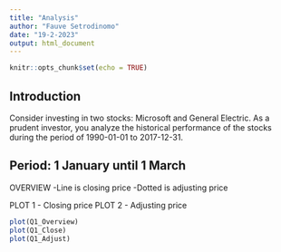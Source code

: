 ```yaml
---
title: "Analysis"
author: "Fauve Setrodinomo"
date: "19-2-2023"
output: html_document
---
```


```r
knitr::opts_chunk$set(echo = TRUE)
```

## Introduction
Consider investing in two stocks: Microsoft and General Electric. As a prudent investor, you analyze the historical performance of the stocks during the period of 1990-01-01 to 2017-12-31.


## Period: 1 January until 1 March
OVERVIEW
-Line is closing price
-Dotted is adjusting price

PLOT 1
- Closing price
PLOT 2
- Adjusting price

```r
plot(Q1_Overview)
plot(Q1_Close)
plot(Q1_Adjust)

```